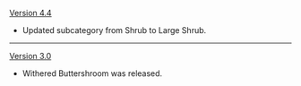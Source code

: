 {{Change History/Header}}
[[Version 4.4]]
* Updated subcategory from Shrub to Large Shrub.
----
[[Version 3.0]]
* Withered Buttershroom was released.